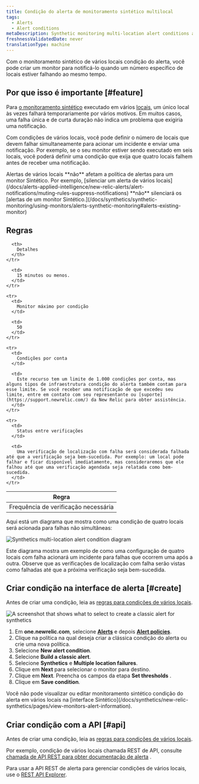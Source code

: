 ```yaml
---
title: Condição do alerta de monitoramento sintético multilocal
tags:
  - Alerts
  - Alert conditions
metaDescription: Synthetic monitoring multi-location alert conditions allow you to specify how many location checks must fail before generating a notification.
freshnessValidatedDate: never
translationType: machine
---
```




Com o monitoramento sintético de vários locais condição do alerta, você pode criar um monitor para notificá-lo quando um número específico de locais estiver falhando ao mesmo tempo.

## Por que isso é importante [#feature]

Para [o monitoramento sintético](/docs/synthetics/new-relic-synthetics/getting-started/introduction-new-relic-synthetics) executado em vários [locais](/docs/synthetics/new-relic-synthetics/using-monitors/add-edit-monitors#setting-location), um único local às vezes falhará temporariamente por vários motivos. Em muitos casos, uma falha única e de curta duração não indica um problema que exigiria uma notificação.

Com condições de vários locais, você pode definir o número de locais que devem falhar simultaneamente para acionar um incidente e enviar uma notificação. Por exemplo, se o seu monitor estiver sendo executado em seis locais, você poderá definir uma condição que exija que quatro locais falhem antes de receber uma notificação.

<Callout variant="important">
  Alertas de vários locais **não** afetam a política de alertas para um monitor Sintético. Por exemplo, [silenciar um alerta de vários locais](/docs/alerts-applied-intelligence/new-relic-alerts/alert-notifications/muting-rules-suppress-notifications) **não** silenciará os [alertas de um monitor Sintético.](/docs/synthetics/synthetic-monitoring/using-monitors/alerts-synthetic-monitoring#alerts-existing-monitor)
</Callout>

## Regras

<table>
  <thead>
    <tr>
      <th style={{ width: "250px" }}>
        Regra
      </th>

      <th>
        Detalhes
      </th>
    </tr>
  </thead>

  <tbody>
    <tr>
      <td>
        Frequência de verificação necessária
      </td>

      <td>
        15 minutos ou menos.
      </td>
    </tr>

    <tr>
      <td>
        Monitor máximo por condição
      </td>

      <td>
        50
      </td>
    </tr>

    <tr>
      <td>
        Condições por conta
      </td>

      <td>
        Este recurso tem um limite de 1.000 condições por conta, mas alguns tipos de infraestrutura condição do alerta também contam para esse limite. Se você receber uma notificação de que excedeu seu limite, entre em contato com seu representante ou [suporte](https://support.newrelic.com/) da New Relic para obter assistência.
      </td>
    </tr>

    <tr>
      <td>
        Status entre verificações
      </td>

      <td>
        Uma verificação de localização com falha será considerada falhada até que a verificação seja bem-sucedida. Por exemplo: um local pode falhar e ficar disponível imediatamente, mas consideraremos que ele falhou até que uma verificação agendada seja relatada como bem-sucedida.
      </td>
    </tr>
  </tbody>
</table>

Aqui está um diagrama que mostra como uma condição de quatro locais será acionada para falhas não simultâneas:

<img
  title="synthetics-multi-location-alert-diagram.png"
  alt="Synthetics multi-location alert condition diagram"
  src={accountsSyntheticsMultiLocationAlertDiagram}
/>

<figcaption>
  Este diagrama mostra um exemplo de como uma configuração de quatro locais com falha acionará um incidente para falhas que ocorrem uma após a outra. Observe que as verificações de localização com falha serão vistas como falhadas até que a próxima verificação seja bem-sucedida.
</figcaption>

## Criar condição na interface de alerta [#create]

Antes de criar uma condição, leia as [regras para condições de vários locais](#rules).

<img
  title="Create a classic alert for synthetics"
  alt="A screenshot that shows what to select to create a classic alert for synthetics"
  src={alertsSyntheticsAlerts}
/>

1. Em <DoNotTranslate>**one.newrelic.com**</DoNotTranslate>, selecione [<DoNotTranslate>**Alerts**</DoNotTranslate>](https://one.newrelic.com/alerts-ai) e depois [<DoNotTranslate>**Alert policies**</DoNotTranslate>](https://one.newrelic.com/alerts-ai/condition-builder/policy-list).
2. Clique na política na qual deseja criar a clássica condição do alerta ou crie uma nova política.
3. Selecione <DoNotTranslate>**New alert condition**</DoNotTranslate>.
4. Selecione <DoNotTranslate>**Build a classic alert**</DoNotTranslate>.
5. Selecione <DoNotTranslate>**Synthetics**</DoNotTranslate> e <DoNotTranslate>**Multiple location failures**</DoNotTranslate>.
6. Clique em <DoNotTranslate>**Next**</DoNotTranslate> para selecionar o monitor para destino.
7. Clique em <DoNotTranslate>**Next**</DoNotTranslate>. Preencha os campos da etapa <DoNotTranslate>**Set thresholds**</DoNotTranslate> .
8. Clique em <DoNotTranslate>**Save condition**</DoNotTranslate>.

<Callout variant="important">
  Você não pode visualizar ou editar monitoramento sintético condição do alerta em vários locais na [interface Sintético](/docs/synthetics/new-relic-synthetics/pages/view-monitors-alert-information).
</Callout>

## Criar condição com a API [#api]

Antes de criar uma condição, leia as [regras para condições de vários locais](#rules).

Por exemplo, condição de vários locais chamada REST de API, consulte [chamada de API REST para obter documentação de alerta](/docs/alerts-applied-intelligence/new-relic-alerts/advanced-alerts/rest-api-alerts/rest-api-calls-alerts/#multilocation-synthetics-conditions) .

Para usar a API REST de alerta para gerenciar condições de vários locais, use o [REST API Explorer](https://rpm.newrelic.com/api/explore/alerts_location_failure_conditions/create).